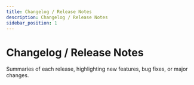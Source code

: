 ```yaml
---
title: Changelog / Release Notes
description: Changelog / Release Notes
sidebar_position: 1
---
```


# Changelog / Release Notes

Summaries of each release, highlighting new features, bug fixes, or major changes.